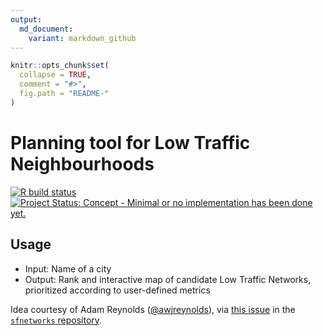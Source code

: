 ```yaml
---
output:
  md_document:
    variant: markdown_github
---
```


<!-- README.md is generated from README.Rmd. Please edit that file -->

```r
knitr::opts_chunk$set(
  collapse = TRUE,
  comment = "#>",
  fig.path = "README-"
)
```

# Planning tool for Low Traffic Neighbourhoods


<!-- badges: start -->
[![R build status](https://github.com/ATFutures-labs/LTN/workflows/R-CMD-check/badge.svg)](https://github.com/ATFutures-labs/LTN/actions)
[![Project Status: Concept - Minimal or no implementation has been done yet.](http://www.repostatus.org/badges/0.1.0/concept.svg)](http://www.repostatus.org/#concept)
<!-- badges: end -->

## Usage

- Input: Name of a city
- Output: Rank and interactive map of candidate Low Traffic Networks,
  prioritized according to user-defined metrics

Idea courtesy of Adam Reynolds
([\@awjreynolds](https://github.com/awjreynolds)), via [this
issue](https://github.com/luukvdmeer/sfnetworks/issues/13) in the [`sfnetworks`
repository](https://github.com/luukvdmeer/sfnetworks).
